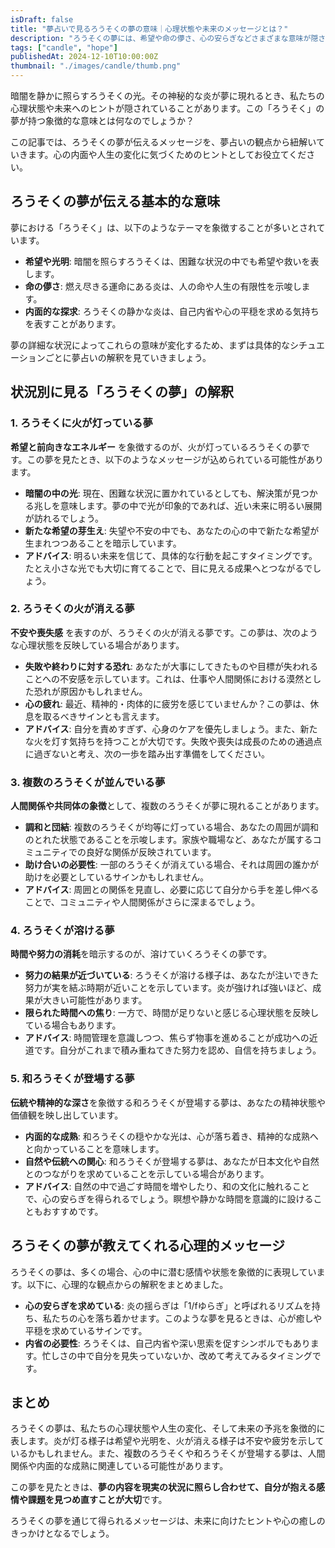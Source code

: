 ```yaml
---
isDraft: false
title: "夢占いで見るろうそくの夢の意味｜心理状態や未来のメッセージとは？"
description: "ろうそくの夢には、希望や命の儚さ、心の安らぎなどさまざまな意味が隠されています。本記事では、夢占いの視点からろうそくの夢が伝える心理状態や未来へのメッセージを解説します。"
tags: ["candle", "hope"]
publishedAt: 2024-12-10T10:00:00Z
thumbnail: "./images/candle/thumb.png"
---
```


暗闇を静かに照らすろうそくの光。その神秘的な炎が夢に現れるとき、私たちの心理状態や未来へのヒントが隠されていることがあります。この「ろうそく」の夢が持つ象徴的な意味とは何なのでしょうか？

この記事では、ろうそくの夢が伝えるメッセージを、夢占いの観点から紐解いていきます。心の内面や人生の変化に気づくためのヒントとしてお役立てください。

<TableOfContents />

## ろうそくの夢が伝える基本的な意味

夢における「ろうそく」は、以下のようなテーマを象徴することが多いとされています。

- <strong>希望や光明</strong>: 暗闇を照らすろうそくは、困難な状況の中でも希望や救いを表します。
- <strong>命の儚さ</strong>: 燃え尽きる運命にある炎は、人の命や人生の有限性を示唆します。
- <strong>内面的な探求</strong>: ろうそくの静かな炎は、自己内省や心の平穏を求める気持ちを表すことがあります。

夢の詳細な状況によってこれらの意味が変化するため、まずは具体的なシチュエーションごとに夢占いの解釈を見ていきましょう。

## 状況別に見る「ろうそくの夢」の解釈

### 1. ろうそくに火が灯っている夢

<strong>希望と前向きなエネルギー</strong>
を象徴するのが、火が灯っているろうそくの夢です。この夢を見たとき、以下のようなメッセージが込められている可能性があります。

- <strong>暗闇の中の光</strong>:
  現在、困難な状況に置かれているとしても、解決策が見つかる兆しを意味します。夢の中で光が印象的であれば、近い未来に明るい展開が訪れるでしょう。
- <strong>新たな希望の芽生え</strong>:
  失望や不安の中でも、あなたの心の中で新たな希望が生まれつつあることを暗示しています。
- <strong>アドバイス</strong>:
  明るい未来を信じて、具体的な行動を起こすタイミングです。たとえ小さな光でも大切に育てることで、目に見える成果へとつながるでしょう。

### 2. ろうそくの火が消える夢

<strong>不安や喪失感</strong>
を表すのが、ろうそくの火が消える夢です。この夢は、次のような心理状態を反映している場合があります。

- <strong>失敗や終わりに対する恐れ</strong>:
  あなたが大事にしてきたものや目標が失われることへの不安感を示しています。これは、仕事や人間関係における漠然とした恐れが原因かもしれません。
- <strong>心の疲れ</strong>: 最近、精神的・肉体的に疲労を感じていませんか？この夢は、休息を取るべきサインとも言えます。
- <strong>アドバイス</strong>:
  自分を責めすぎず、心身のケアを優先しましょう。また、新たな火を灯す気持ちを持つことが大切です。失敗や喪失は成長のための通過点に過ぎないと考え、次の一歩を踏み出す準備をしてください。

### 3. 複数のろうそくが並んでいる夢

<strong>人間関係や共同体の象徴</strong>として、複数のろうそくが夢に現れることがあります。

- <strong>調和と団結</strong>:
  複数のろうそくが均等に灯っている場合、あなたの周囲が調和のとれた状態であることを示唆します。家族や職場など、あなたが属するコミュニティでの良好な関係が反映されています。
- <strong>助け合いの必要性</strong>:
  一部のろうそくが消えている場合、それは周囲の誰かが助けを必要としているサインかもしれません。
- <strong>アドバイス</strong>:
  周囲との関係を見直し、必要に応じて自分から手を差し伸べることで、コミュニティや人間関係がさらに深まるでしょう。

### 4. ろうそくが溶ける夢

<strong>時間や努力の消耗</strong>を暗示するのが、溶けていくろうそくの夢です。

- <strong>努力の結果が近づいている</strong>:
  ろうそくが溶ける様子は、あなたが注いできた努力が実を結ぶ時期が近いことを示しています。炎が強ければ強いほど、成果が大きい可能性があります。
- <strong>限られた時間への焦り</strong>: 一方で、時間が足りないと感じる心理状態を反映している場合もあります。
- <strong>アドバイス</strong>:
  時間管理を意識しつつ、焦らず物事を進めることが成功への近道です。自分がこれまで積み重ねてきた努力を認め、自信を持ちましょう。

### 5. 和ろうそくが登場する夢

<strong>伝統や精神的な深さ</strong>を象徴する和ろうそくが登場する夢は、あなたの精神状態や価値観を映し出しています。

- <strong>内面的な成熟</strong>: 和ろうそくの穏やかな光は、心が落ち着き、精神的な成熟へと向かっていることを意味します。
- <strong>自然や伝統への関心</strong>:
  和ろうそくが登場する夢は、あなたが日本文化や自然とのつながりを求めていることを示している場合があります。
- <strong>アドバイス</strong>:
  自然の中で過ごす時間を増やしたり、和の文化に触れることで、心の安らぎを得られるでしょう。瞑想や静かな時間を意識的に設けることもおすすめです。

## ろうそくの夢が教えてくれる心理的メッセージ

ろうそくの夢は、多くの場合、心の中に潜む感情や状態を象徴的に表現しています。以下に、心理的な観点からの解釈をまとめました。

- <strong>心の安らぎを求めている</strong>:
  炎の揺らぎは「1/fゆらぎ」と呼ばれるリズムを持ち、私たちの心を落ち着かせます。このような夢を見るときは、心が癒しや平穏を求めているサインです。
- <strong>内省の必要性</strong>:
  ろうそくは、自己内省や深い思索を促すシンボルでもあります。忙しさの中で自分を見失っていないか、改めて考えてみるタイミングです。

## まとめ

ろうそくの夢は、私たちの心理状態や人生の変化、そして未来の予兆を象徴的に表します。炎が灯る様子は希望や光明を、火が消える様子は不安や疲労を示しているかもしれません。また、複数のろうそくや和ろうそくが登場する夢は、人間関係や内面的な成熟に関連している可能性があります。

この夢を見たときは、<strong>夢の内容を現実の状況に照らし合わせて、自分が抱える感情や課題を見つめ直すことが大切</strong>です。

ろうそくの夢を通じて得られるメッセージは、未来に向けたヒントや心の癒しのきっかけとなるでしょう。
